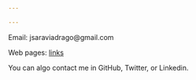 ```yaml
---

---
```


Email: jsaraviadrago@gmail.com

Web pages: [links](https://linktr.ee/Juancasaravia)

You can algo contact me in GitHub, Twitter, or Linkedin.
